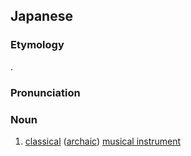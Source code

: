 ==Japanese==
{{wikipedia|lang=ja}}
{{ja-kanjitab|こ|がく|k2=がっ|き|yomi=o}}

===Etymology===
{{prefix|ja|古|alt1=古-|楽器|tr1=ko-|tr2=gakki|t1=old|t2=musical instrument}}.

===Pronunciation===
{{ja-pron|こがっき|y=o}}

===Noun===
{{ja-noun|こがっき}}

# [[classical]] ([[archaic]]) [[musical instrument]]